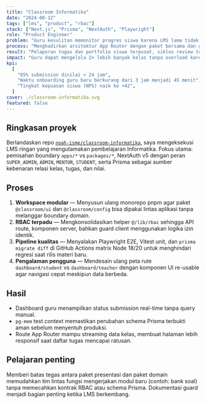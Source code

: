 ```yaml
---
title: "Classroom Informatika"
date: "2024-08-12"
tags: ["lms", "product", "rbac"]
stack: ["Next.js", "Prisma", "NextAuth", "Playwright"]
role: "Product Engineer"
problem: "Guru kesulitan memonitor progres siswa karena LMS lama tidak mendukung peran multi-level."
process: "Menghadirkan arsitektur App Router dengan paket bersama dan guard RBAC yang konsisten."
result: "Pelaporan tugas dan portfolio siswa terpusat, siklus review turun jadi 1 hari."
impact: "Guru dapat mengelola 2× lebih banyak kelas tanpa overload karena otomasi penilaian."
kpi:
  [
    "85% submission dinilai < 24 jam",
    "Waktu onboarding guru baru berkurang dari 3 jam menjadi 45 menit",
    "Tingkat kepuasan siswa (NPS) naik ke +42",
  ]
cover: ./classroom-informatika.svg
featured: false
---
```


## Ringkasan proyek

Berlandaskan repo [`noah-isme/classroom-informatika`](https://github.com/noah-isme/classroom-informatika), saya mengeksekusi LMS ringan yang mengutamakan pembelajaran Informatika. Fokus utama: pemisahan boundary `apps/*` vs `packages/*`, NextAuth v5 dengan peran `SUPER_ADMIN`, `ADMIN`, `MENTOR`, `STUDENT`, serta Prisma sebagai sumber kebenaran relasi kelas, tugas, dan nilai.

## Proses

1. **Workspace modular** — Menyusun ulang monorepo pnpm agar paket `@classroom/ui` dan `@classroom/config` bisa dipakai lintas aplikasi tanpa melanggar boundary domain.
2. **RBAC terpadu** — Mengkonsolidasikan helper `@/lib/rbac` sehingga API route, komponen server, bahkan guard client menggunakan logika izin identik.
3. **Pipeline kualitas** — Menyalakan Playwright E2E, Vitest unit, dan `prisma migrate diff` di GitHub Actions matrix Node 18/20 untuk menghindari regresi saat rilis materi baru.
4. **Pengalaman pengguna** — Mendesain ulang peta rute `dashboard/student` vs `dashboard/teacher` dengan komponen UI re-usable agar navigasi cepat meskipun data berbeda.

## Hasil

- Dashboard guru menampilkan status submission real-time tanpa query manual.
- `pg-mem` test context memastikan perubahan schema Prisma terbukti aman sebelum menyentuh produksi.
- Route App Router mampu streaming data kelas, membuat halaman lebih responsif saat daftar tugas mencapai ratusan.

## Pelajaran penting

Memberi batas tegas antara paket presentasi dan paket domain memudahkan tim lintas fungsi mengerjakan modul baru (contoh: bank soal) tanpa memecahkan kontrak RBAC atau schema Prisma. Dokumentasi guard menjadi bagian penting ketika LMS berkembang.
